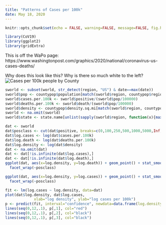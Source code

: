 ```yaml
---
title: "Patterns of Cases per 100k"
date: May 18, 2020
---
```


```r
knitr::opts_chunk$set(echo = FALSE, warning=FALSE, message=FALSE, fig.height=6)
```

```r
library(CoV19)
library(ggplot2)
library(gridExtra)
```

This is off the WaPo page: https://www.washingtonpost.com/graphics/2020/national/coronavirus-us-cases-deaths/

Why does this look like this? Why is there so much white to the left?
![Cases per 100k people by County](cases_per_100k_US.png)

```r
sworld <- subset(world, str_detect(region, "US") & date==max(date))
sworld$pop <- countypop$population[match(sworld$region, countypop$region)]
sworld$cases.per.100k <- sworld$positive/(sworld$pop/100000)
sworld$deaths.per.100k <- sworld$death/(sworld$pop/100000)
sworld$density <- countypop$density.sq.mi[match(sworld$region, countypop$region)]
sworld <- na.omit(sworld)
sworld$state <- state.name[unlist(sapply(sworld$region, function(x){max(which(str_detect(x, paste(state.name, "US"))))}))]
```

```r
dat <- sworld
dat$posclass <- cut(dat$positive, breaks=c(0,100,250,500,1000,5000,Inf))
dat$log.cases <- log(dat$cases.per.100k)
dat$log.death <- log(dat$deaths.per.100k)
dat$log.density <- log(dat$density)
dat <- na.omit(dat)
dat <- dat[!is.infinite(dat$log.cases),]
dat <- dat[!is.infinite(dat$log.death),]
ggplot(dat, aes(x=log.density, y=log.death)) + geom_point() + stat_smooth(method=lm) +
  facet_wrap(~posclass)
```

```r
ggplot(dat, aes(x=log.density, y=log.cases)) + geom_point() + stat_smooth(method=lm) +
  facet_wrap(~posclass)
```

```r
fit <- lm(log.cases ~ log.density, data=dat)
plot(dat$log.density, dat$log.cases,
             xlab="log density", ylab="log cases per 100k")
p <- predict(fit, interval="confidence", newdata=data.frame(log.density=seq(0,12,.1)))
lines(seq(0,12,.1), p[,1], col="red")
lines(seq(0,12,.1), p[,2], col="black")
lines(seq(0,12,.1), p[,3], col="black")

```